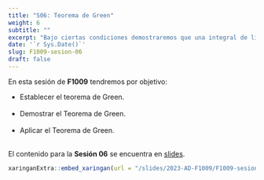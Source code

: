 ---
title: "S06: Teorema de Green"
weight: 6
subtitle: ""
excerpt: "Bajo ciertas condiciones demostraremos que una integral de línea puede ser igual a una integral doble."
date: '`r Sys.Date()`'
slug: F1009-sesion-06
draft: false
---

En esta sesión de __F1009__ tendremos por objetivo:

 * Establecer el teorema de Green. <br/><br/>
 * Demostrar el Teorema de Green. <br/><br/>
 * Aplicar el Teorema de Green. <br/><br/>
 
El contenido para la **Sesión 06** se encuentra en [slides](/slides/2023-AD-F1009/F1009-sesion-06).

```{r embed-xaringan, echo=FALSE}
xaringanExtra::embed_xaringan(url = "/slides/2023-AD-F1009/F1009-sesion-06", ratio = "4:3")
```